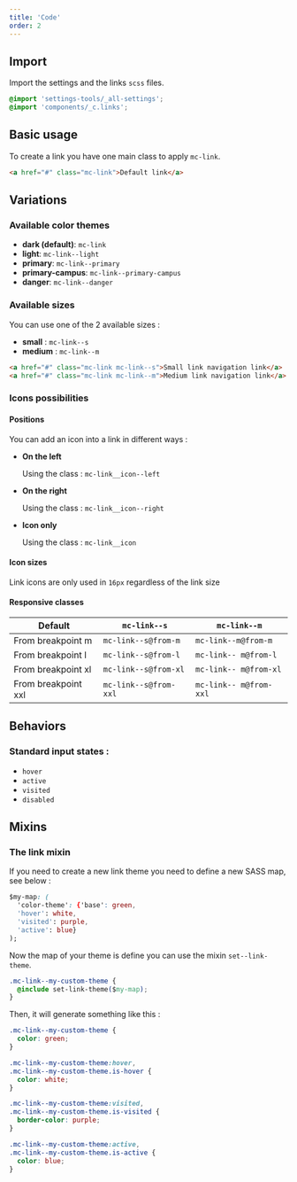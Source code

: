 ```yaml
---
title: 'Code'
order: 2
---
```


## Import

Import the settings and the links `scss` files.

```css
@import 'settings-tools/_all-settings';
@import 'components/_c.links';
```

## Basic usage

To create a link you have one main class to apply `mc-link`.

```html
<a href="#" class="mc-link">Default link</a>
```

<Preview path="link-default" />

## Variations

### Available color themes

- **dark (default)**: `mc-link`
- **light**: `mc-link--light`
- **primary**: `mc-link--primary`
- **primary-campus**: `mc-link--primary-campus`
- **danger**: `mc-link--danger`

<Preview path="link-styles" />

### Available sizes

You can use one of the 2 available sizes :

- **small** : `mc-link--s`
- **medium** : `mc-link--m`

```html
<a href="#" class="mc-link mc-link--s">Small link navigation link</a>
<a href="#" class="mc-link mc-link--m">Medium link navigation link</a>
```

<Preview path="link-sizes" />

### Icons possibilities

#### Positions

You can add an icon into a link in different ways :

- **On the left**

  Using the class : `mc-link__icon--left`

  <Preview path="link-icon-left" />

* **On the right**

  Using the class : `mc-link__icon--right`

  <Preview path="link-icon-right" />

* **Icon only**

  Using the class : `mc-link__icon`

<Preview path="link-icon-only" />

#### Icon sizes

Link icons are only used in `16px` regardless of the link size

<Preview path="link-icon" />

#### Responsive classes

| Default             | `mc-link--s`          | `mc-link--m`           |
| ------------------- | --------------------- | ---------------------- |
| From breakpoint m   | `mc-link--s@from-m`   | `mc-link--m@from-m`    |
| From breakpoint l   | `mc-link--s@from-l`   | `mc-link-- m@from-l`   |
| From breakpoint xl  | `mc-link--s@from-xl`  | `mc-link-- m@from-xl`  |
| From breakpoint xxl | `mc-link--s@from-xxl` | `mc-link-- m@from-xxl` |

## Behaviors

### Standard input states :

- `hover`
- `active`
- `visited`
- `disabled`

<Preview path="link-state" />

## Mixins

### The link mixin

If you need to create a new link theme you need to define a new SASS map, see below :

```css
$my-map: (
  'color-theme': {'base': green,
  'hover': white,
  'visited': purple,
  'active': blue}
);
```

Now the map of your theme is define you can use the mixin `set--link-theme`.

```css
.mc-link--my-custom-theme {
  @include set-link-theme($my-map);
}
```

Then, it will generate something like this :

```css
.mc-link--my-custom-theme {
  color: green;
}

.mc-link--my-custom-theme:hover,
.mc-link--my-custom-theme.is-hover {
  color: white;
}

.mc-link--my-custom-theme:visited,
.mc-link--my-custom-theme.is-visited {
  border-color: purple;
}

.mc-link--my-custom-theme:active,
.mc-link--my-custom-theme.is-active {
  color: blue;
}
```
